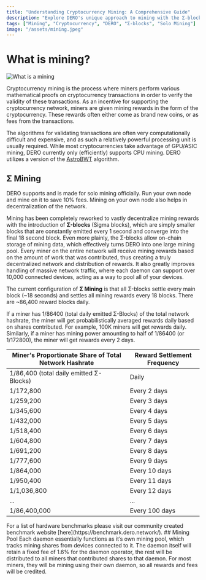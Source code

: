 ```yaml
---
title: "Understanding Cryptocurrency Mining: A Comprehensive Guide"
description: "Explore DERO's unique approach to mining with the Σ-blocks algorithm and solo mining support."
tags: ["Mining", "Cryptocurrency", "DERO", "Σ-blocks", "Solo Mining"]
image: "/assets/mining.jpeg"
---
```




# What is mining?
![What is a mining](/assets/mining.jpeg)

Cryptocurrency mining is the process where miners perform various mathematical proofs on cryptocurrency transactions in order to verify the validity of these transactions. As an incentive for supporting the cryptocurrency network, miners are given mining rewards in the form of the cryptocurrency. These rewards often either come as brand new coins, or as fees from the transactions.

The algorithms for validating transactions are often very computationally difficult and expensive, and as such a relatively powerful processing unit is usually required. While most cryptocurrencies take advantage of GPU/ASIC mining, DERO currently only (efficiently) supports CPU mining. DERO utilizes a version of the [AstroBWT](/features/astroBWT) algorithm.

## Σ Mining
DERO supports and is made for solo mining officially. Run your own node and mine on it to save 10% fees. Mining on your own node also helps in decentralization of the network.

Mining has been completely reworked to vastly decentralize mining rewards with the introduction of **Σ-blocks** (Sigma blocks), which are simply smaller blocks that are constantly emitted every 1 second and converge into the final 18 second block. Even more plainly, the Σ-blocks allow on-chain storage of mining data, which effectively turns DERO into one large mining pool. Every miner on the entire network will receive mining rewards based on the amount of work that was contributed, thus creating a truly decentralized network and distribution of rewards. It also greatly improves handling of massive network traffic, where each daemon can support over 10,000 connected devices, acting as a way to pool all of your devices.

The current configuration of **Σ Mining** is that all Σ-blocks settle every main block (~18 seconds) and settles all mining rewards every 18 blocks. There are ~86,400 reward blocks daily.

If a miner has 1/86400 (total daily emitted Σ-Blocks) of the total network hashrate, the miner will get probabilistically averaged rewards daily based on shares contributed. For example, 100K miners will get rewards daily. Similarly, if a miner has mining power amounting to half of 1/86400 (or 1/172800), the miner will get rewards every 2 days. 

| Miner's Proportionate Share of Total Network Hashrate | Reward Settlement Frequency |
|------------------------------------------------------|-----------------------------|
| 1/86,400 (total daily emitted Σ-Blocks)               | Daily                       |
| 1/172,800                                           | Every 2 days                |
| 1/259,200                                           | Every 3 days                |
| 1/345,600                                           | Every 4 days                |
| 1/432,000                                           | Every 5 days                |
| 1/518,400                                           | Every 6 days                |
| 1/604,800                                           | Every 7 days                |
| 1/691,200                                           | Every 8 days                |
| 1/777,600                                           | Every 9 days                |
| 1/864,000                                           | Every 10 days               |
| 1/950,400                                           | Every 11 days               |
| 1/1,036,800                                         | Every 12 days               |
| ...                                                 | ...                         |
| 1/86,400,000                                        | Every 100 days              |

<Callout type="info" emoji="ℹ️">
  For a list of hardware benchmarks please visit our community created benchmark website [here](https://benchmark.dero.network/).
</Callout>
## Mining Pool
Each daemon essentially functions as it’s own mining pool, which tracks mining shares from devices connected to it. The daemon itself will retain a fixed fee of 1.6% for the daemon operator, the rest will be distributed to all miners that contributed shares to that daemon. For most miners, they will be mining using their own daemon, so all rewards and fees will be credited. 


